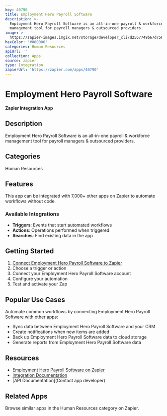 ```yaml
---
key: 40790
title: Employment Hero Payroll Software
description: >-
  Employment Hero Payroll Software is an all-in-one payroll & workforce
  management tool for payroll managers & outsourced providers.
image: >-
  https://zapier-images.imgix.net/storage/developer_cli/d2567749b67d756200c28637a1e0ad61.png?auto=format%2Ccompress&ixlib=python-3.0.0&q=50
hexColor: '#000000'
categories: Human Resources
apiUrl: ''
collection: Apps
source: zapier
type: Integration
zapierUrl: 'https://zapier.com/apps/40790'
---
```

# Employment Hero Payroll Software

**Zapier Integration App**

## Description

Employment Hero Payroll Software is an all-in-one payroll & workforce management tool for payroll managers & outsourced providers.

## Categories

Human Resources

## Features

This app can be integrated with 7,000+ other apps on Zapier to automate workflows without code.

### Available Integrations

- **Triggers**: Events that start automated workflows
- **Actions**: Operations performed when triggered
- **Searches**: Find existing data in the app

## Getting Started

1. [Connect Employment Hero Payroll Software to Zapier](https://zapier.com/apps/40790)
2. Choose a trigger or action
3. Connect your Employment Hero Payroll Software account
4. Configure your automation
5. Test and activate your Zap

## Popular Use Cases

Automate common workflows by connecting Employment Hero Payroll Software with other apps:

- Sync data between Employment Hero Payroll Software and your CRM
- Create notifications when new items are added
- Back up Employment Hero Payroll Software data to cloud storage
- Generate reports from Employment Hero Payroll Software data

## Resources

- [Employment Hero Payroll Software on Zapier](https://zapier.com/apps/40790)
- [Integration Documentation](https://zapier.com/apps/40790/integrations)
- [API Documentation](Contact app developer)

## Related Apps

Browse similar apps in the Human Resources category on Zapier.
